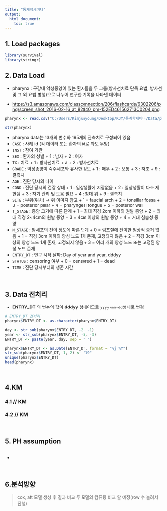 ```yaml
---
title: "통계학세미나"
output: 
  html_document:
    toc: true
---
```


## 1. Load packages

```r
library(survival)
library(stringr)
```


## 2. Data Load

* pharynx : 구강내 악성종양이 있는 환자들을 두 그룹(방사선치료 단독 요법, 방사선 및 그 외 요법 병행)으로 나누어 연구한 기록을 나타낸 데이터

* <https://s3.amazonaws.com/classconnection/206/flashcards/6302206/png/screen_shot_2016-02-16_at_82840_pm-152ED461562713C0204.png>

```r
pharynx <- read.csv("C:/Users/Kimjunyoung/Desktop/KJY/통계학세미나/Data/pharynx.csv", header = T)

str(pharynx)
```

* pharynx data는 13개의 변수와 195개의 관측치로 구성되어 있음
* `CASE` : 사례 id (각 데이터 또는 환자의 id로 봐도 무방)
* `INST` : 참여 기관
* `SEX` : 환자의 성별
       + 1 : 남자
       + 2 : 여자
* `TX` : 치료
       + 1 : 방사선치료 + a
       + 2 : 방사선치료
* `GRADE` : 악성종양이 숙주세포와 유사한 정도
       + 1 : 매우
       + 2 : 보통
       + 3 : 저조
       + 9 : 결측치
* `AGE` : 진단 당시의 나이
* `COND` : 진단 당시의 건강 상태
       + 1 : 일상생활에 지장없음
       + 2 : 일상생활이 다소 제한됨
       + 3 : 자기 관리 및 도움 필요
       + 4 : 침대 위
       + 9 : 결측치
* `SITE` : 부위(위치)   → 위 이미지 참고
       + 1 = faucial arch
       + 2 = tonsillar fossa 
       + 3 = posterior pillar
       + 4 = pharyngeal tongue
       + 5 = posterior wall
* `T_STAGE` : 종양 크기에 따른 단계
       + 1 = 최대 직경 2cm 이하의 원발 종양
       + 2 = 최대 직경 2~4cm의 원발 종양
       + 3 = 4cm 이상의 원발 종양
       + 4 = 거대 침습성 종양
* `N_STAGE` : 암세포의 전이 정도에 따른 단계
       + 0 = 림프절에 전이한 임상적 증거 없음
       + 1 = 직경 3cm 이하의 양성 노드 1개 존재, 고정되지 않음
       + 2 = 직경 3cm 이상의 양성 노드 1개 존재, 고정되지 않음
       + 3 = 여러 개의 양성 노드 또는 고정된 양성 노드 존재
* `ENTRY_DT` : 연구 시작 날짜: Day of year and year, dddyy
* `STATUS` : censoring 여부
       + 0 = censored
       + 1 = dead
* `TIME` : 진단 당시부터의 생존 시간

<br>     

## 3. Data 전처리

* __ENTRY_DT__ 의 변수의 값이 __dddyy__ 형태이므로 `yyyy-mm-dd`형태로 변경

```r
# ENTRY_DT 전처리
pharynx$ENTRY_DT <- as.character(pharynx$ENTRY_DT)

day <- str_sub(pharynx$ENTRY_DT, -2, -1)
year <- str_sub(pharynx$ENTRY_DT, -5, -3)
ENTRY_DT <- paste(year, day, sep = " ")

pharynx$ENTRY_DT <- as.Date(ENTRY_DT, format = "%j %Y")
str_sub(pharynx$ENTRY_DT, 1, 2) <- "19"
unique(pharynx$ENTRY_DT)
head(pharynx)
```


<br>

## 4.KM

### 4.1 // KM

### 4.2 // KM



<br>

## 5. PH assumption 

```r

```

*

<br>

## 6.분석방향

> cox, aft 모델 생성 후 결과 비교
> 두 모델의 컴퓨팅 비교 할 예정(row  수 늘려서 진행)
